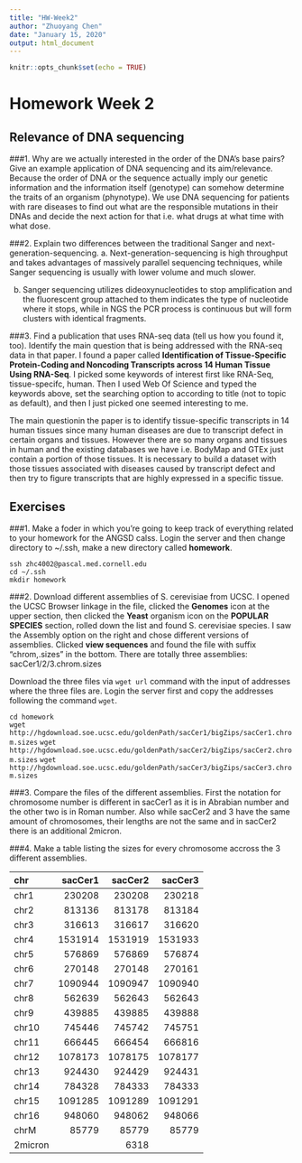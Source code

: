 ```yaml
---
title: "HW-Week2"
author: "Zhuoyang Chen"
date: "January 15, 2020"
output: html_document
---
```


```r
knitr::opts_chunk$set(echo = TRUE)
```

# Homework Week 2

## Relevance of DNA sequencing
###1. Why are we actually interested in the order of the DNA’s base pairs? Give an example application of DNA sequencing and its aim/relevance.
Because the order of DNA or the sequence actually imply our genetic information and the information itself (genotype) can somehow determine the traits of an organism (phynotype). We use DNA sequencing for patients with rare diseases to find out what are the responsible mutations in their DNAs and decide the next action for that i.e. what drugs at what time with what dose.


###2. Explain two differences between the traditional Sanger and next-generation-sequencing.
a. Next-generation-sequencing is high throughput and takes advantages of massively parallel sequencing techniques, while Sanger sequencing is usually with lower volume and much slower.

b. Sanger sequencing utilizes dideoxynucleotides to stop amplification and the fluorescent group attached to them indicates the type of nucleotide where it stops, while in NGS the PCR process is continuous but will form clusters with identical fragments.


###3. Find a publication that uses RNA-seq data (tell us how you found it, too). Identify the main question that is being addressed with the RNA-seq data in that paper.
I found a paper called **Identification of Tissue-Specific Protein-Coding and Noncoding Transcripts across 14 Human Tissue Using RNA-Seq**. I picked some keywords of interest first like RNA-Seq, tissue-specifc, human. Then I used Web Of Science and typed the keywords above, set the searching option to according to title (not to topic as default), and then I just picked one seemed interesting to me.

The main questionin the paper is to identify tissue-specific transcripts in 14 human tissues since many human diseases are due to transcript defect in certain organs and tissues. However there are so many organs and tissues in human and the existing databases we have i.e. BodyMap and GTEx just contain a portion of those tissues. It is necessary to build a dataset with those tissues associated with diseases caused by transcript defect and then try to figure transcripts that are highly expressed in a specific tissue.


## Exercises
###1. Make a foder in which you're going to keep track of everything related to your homework for the ANGSD calss.
Login the server and then change directory to ~/.ssh, make a new directory called **homework**.

`ssh zhc4002@pascal.med.cornell.edu`  
`cd ~/.ssh`  
`mkdir homework`

###2. Download different assemblies of S. cerevisiae from UCSC.
I opened the UCSC Browser linkage in the file, clicked the **Genomes** icon at the upper section, then clicked the **Yeast** organism icon on the **POPULAR SPECIES** section, rolled down the list and found S. cerevisiae species. I saw the Assembly option on the right and chose different versions of assemblies. Clicked **view sequences** and found the file with suffix "chrom,.sizes" in the bottom. There are totally three assemblies: sacCer1/2/3.chrom.sizes

Download the three files via `wget url` command with the input of addresses where the three files are. Login the server first and copy the addresses following the command `wget`.

`cd homework`  
`wget http://hgdownload.soe.ucsc.edu/goldenPath/sacCer1/bigZips/sacCer1.chrom.sizes`
`wget http://hgdownload.soe.ucsc.edu/goldenPath/sacCer2/bigZips/sacCer2.chrom.sizes`
`wget http://hgdownload.soe.ucsc.edu/goldenPath/sacCer3/bigZips/sacCer3.chrom.sizes`


###3. Compare the files of the different assemblies.
First the notation for chromosome number is different in sacCer1 as it is in Abrabian number and the other two is in Roman number. Also while sacCer2 and 3 have the same amount of chromosomes, their lengths are not the same and in sacCer2 there is an additional 2micron.


###4. Make a table listing the sizes for every chromosome accross the 3 different assemblies.

|chr|sacCer1|sacCer2|sacCer3|
|:---|---:|---:|---:|
|chr1|230208  |230208 |230218 |
|chr2|813136  |813178 |813184 |
|chr3|316613  |316617 |316620 |
|chr4|1531914 |1531919|1531933|
|chr5|576869  |576869 |576874 |
|chr6|270148  |270148 |270161 |
|chr7|1090944 |1090947|1090940|
|chr8|562639  |562643 |562643 |
|chr9|439885  |439885 |439888 |
|chr10|745446 |745742 |745751 |
|chr11|666445 |666454 |666816 |
|chr12|1078173|1078175|1078177|
|chr13|924430 |924429 |924431 |
|chr14|784328 |784333 |784333 |
|chr15|1091285|1091289|1091291|
|chr16|948060 |948062 |948066 |
|chrM|85779   |85779  |85779  |
|2micron| |6318| |
